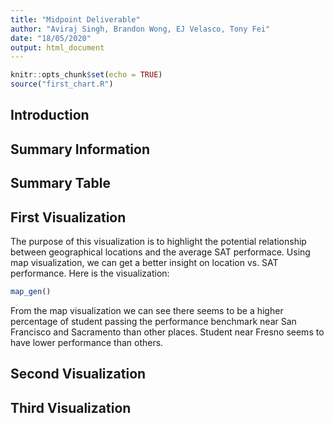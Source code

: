 ```yaml
---
title: "Midpoint Deliverable"
author: "Aviraj Singh, Brandon Wong, EJ Velasco, Tony Fei"
date: "18/05/2020"
output: html_document
---
```


```r
knitr::opts_chunk$set(echo = TRUE)
source("first_chart.R")
```

## Introduction


## Summary Information


## Summary Table


## First Visualization

The purpose of this visualization is to highlight the potential relationship between geographical locations and the average SAT performace. Using map visualization, we can get a better insight on location vs. SAT performance. Here is the visualization:

```r
map_gen()
```
From the map visualization we can see there seems to be a higher percentage of student passing the performance benchmark near San Francisco and Sacramento than other places. Student near Fresno seems to have lower performance than others. 


## Second Visualization


## Third Visualization

